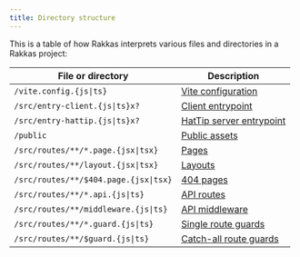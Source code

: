 ```yaml
---
title: Directory structure
---
```


This is a table of how Rakkas interprets various files and directories in a Rakkas project:

| File or directory                     | Description                                      |
| ------------------------------------- | ------------------------------------------------ |
| `/vite.config.{js\|ts}`               | [Vite configuration](https://vitejs.dev/config/) |
| `/src/entry-client.{js\|ts}x?`        | [Client entrypoint](client-entry)                |
| `/src/entry-hattip.{js\|ts}x?`        | [HatTip server entrypoint](hattip-entry)         |
| `/public`                             | [Public assets](static-assets#public-directory)  |
| `/src/routes/**/*.page.{jsx\|tsx}`    | [Pages](pages-and-basics)                        |
| `/src/routes/**/layout.{jsx\|tsx}`    | [Layouts](layouts)                               |
| `/src/routes/**/$404.page.{jsx\|tsx}` | [404 pages](404-handling)                        |
| `/src/routes/**/*.api.{js\|ts}`       | [API routes](api-routes)                         |
| `/src/routes/**/middleware.{js\|ts}`  | [API middleware](api-middleware)                 |
| `/src/routes/**/*.guard.{js\|ts}`     | [Single route guards](route-guards)              |
| `/src/routes/**/$guard.{js\|ts}`      | [Catch-all route guards](route-guards)           |
